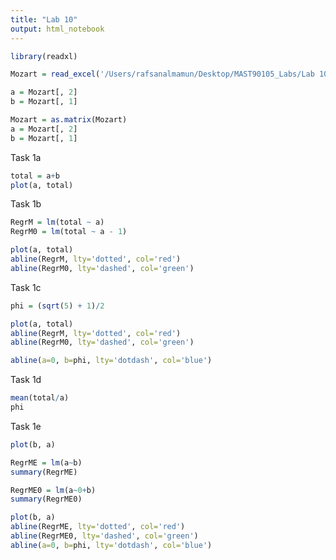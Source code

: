 ```yaml
---
title: "Lab 10"
output: html_notebook
---
```


```r

library(readxl)
```

```r

Mozart = read_excel('/Users/rafsanalmamun/Desktop/MAST90105_Labs/Lab 10/Mozart.xls')

a = Mozart[, 2]
b = Mozart[, 1]
```

```r
Mozart = as.matrix(Mozart)
a = Mozart[, 2]
b = Mozart[, 1]
```

Task 1a

```r
total = a+b
plot(a, total)
```

Task 1b

```r

RegrM = lm(total ~ a)
RegrM0 = lm(total ~ a - 1)

plot(a, total)
abline(RegrM, lty='dotted', col='red')
abline(RegrM0, lty='dashed', col='green')

```

Task 1c

```r
phi = (sqrt(5) + 1)/2

plot(a, total)
abline(RegrM, lty='dotted', col='red')
abline(RegrM0, lty='dashed', col='green')

abline(a=0, b=phi, lty='dotdash', col='blue')
```

Task 1d

```r
mean(total/a)
phi
```

Task 1e

```r
plot(b, a)
```

```r
RegrME = lm(a~b)
summary(RegrME)
```

```r
RegrME0 = lm(a~0+b)
summary(RegrME0)
```

```r

plot(b, a)
abline(RegrME, lty='dotted', col='red')
abline(RegrME0, lty='dashed', col='green')
abline(a=0, b=phi, lty='dotdash', col='blue')
```
